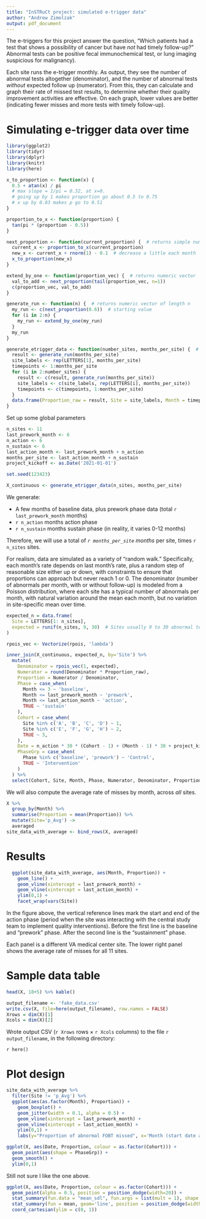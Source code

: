 ```yaml
---
title: "InSTRuCt project: simulated e-trigger data"
author: "Andrew Zimolzak"
output: pdf_document
---
```


The e-triggers for this project answer the question, "Which patients had a test that shows a
possibility of cancer but have *not* had timely follow-up?" Abnormal tests can be positive fecal immunochemical test,
or lung imaging suspicious for malignancy).

Each site runs the e-trigger monthly. As output, they see the number of
abnormal tests altogether (denominator), and the number
of abnormal tests *without* expected follow up (numerator).
From this, they can calculate and graph their rate of missed test results, to determine whether
their quality improvement activities are effective.
On each graph, lower values are
better (indicating fewer misses and more tests with timely follow-up).



# Simulating e-trigger data over time

```r
library(ggplot2)
library(tidyr)
library(dplyr)
library(knitr)
library(here)
```



```r
x_to_proportion <- function(x) { 
  0.5 + atan(x) / pi
  # max slope = 1/pi = 0.32, at x=0.
  # going up by 1 makes proportion go about 0.5 to 0.75
  # x up by 0.03 makes p go to 0.51
}

proportion_to_x <- function(proportion) { 
  tan(pi * (proportion - 0.5))
}

next_proportion <- function(current_proportion) {  # returns simple numeric
  current_x <- proportion_to_x(current_proportion)
  new_x <- current_x + rnorm(1) - 0.1  # decrease a little each month
  x_to_proportion(new_x)
}

extend_by_one <- function(proportion_vec) {  # returns numeric vector
  val_to_add <- next_proportion(tail(proportion_vec, n=1))
  c(proportion_vec, val_to_add)
}

generate_run <- function(n) {  # returns numeric vector of length n
  my_run <- c(next_proportion(0.6))  # starting value
  for (i in 2:n) {
    my_run <- extend_by_one(my_run)
  }
  my_run
}

generate_etrigger_data <- function(number_sites, months_per_site) {  # returns data frame
  result <- generate_run(months_per_site)
  site_labels <- rep(LETTERS[1], months_per_site)
  timepoints <- 1:months_per_site
  for (i in 2:number_sites) {
    result <- c(result, generate_run(months_per_site))
    site_labels <- c(site_labels, rep(LETTERS[i], months_per_site))
    timepoints <- c(timepoints, 1:months_per_site)
  }
  data.frame(Proportion_raw = result, Site = site_labels, Month = timepoints)
}
```

Set up some global parameters

```r
n_sites <- 11
last_prework_month <- 6
n_action <- 6
n_sustain <- 6
last_action_month <- last_prework_month + n_action
months_per_site <- last_action_month + n_sustain
project_kickoff <- as.Date('2021-01-01')

set.seed(123423)

X_continuous <- generate_etrigger_data(n_sites, months_per_site)

```

We generate:

- A few months of baseline data, plus prework phase data (total `r last_prework_month` months)
- `r n_action` months action phase
- `r n_sustain` months sustain phase (in reality, it varies 0-12 months)

Therefore, we will use a total of *`r months_per_site` months* per site, times `r n_sites` sites.

For realism, data are simulated as a variety of "random walk." Specifically,
each month's rate depends on last month's rate, plus a random step of
reasonable size either up or down, with constraints to ensure that proportions
can approach but never reach 1 or 0. The denominator (number of abnormals per month, with
or without follow-up) is modeled from a Poisson distribution, where each site has
a typical number of abnormals per month, with natural variation around the mean each month,
but no variation in site-specific mean over time.

```r
expected_n = data.frame(
  Site = LETTERS[1: n_sites],
  expected = runif(n_sites, 9, 30)  # Sites usually 9 to 30 abnormal tests per mo.
)

rpois_vec <- Vectorize(rpois, 'lambda')

inner_join(X_continuous, expected_n, by='Site') %>%
  mutate(
    Denominator = rpois_vec(1, expected),
    Numerator = round(Denominator * Proportion_raw),
    Proportion = Numerator / Denominator,
    Phase = case_when(
      Month <= 3 ~ 'baseline',
      Month <= last_prework_month ~ 'prework',
      Month <= last_action_month ~ 'action',
      TRUE ~ 'sustain'
    ),
    Cohort = case_when(
      Site %in% c('A', 'B', 'C', 'D') ~ 1,
      Site %in% c('E', 'F', 'G', 'H') ~ 2,
      TRUE ~ 3,
    ),
    Date = n_action * 30 * (Cohort - 1) + (Month - 1) * 30 + project_kickoff,
    PhaseGrp = case_when(
      Phase %in% c('baseline', 'prework') ~ 'Control',
      TRUE ~ 'Intervention'
    )
  ) %>%
  select(Cohort, Site, Month, Phase, Numerator, Denominator, Proportion, Date, PhaseGrp) -> X
```

We will also compute the average rate of misses by month, across *all* sites.

```r
X %>%
  group_by(Month) %>%
  summarise(Proportion = mean(Proportion)) %>%
  mutate(Site='p_Avg') ->
  averaged
site_data_with_average <- bind_rows(X, averaged)
```




# Results

```r
  ggplot(site_data_with_average, aes(Month, Proportion)) +
    geom_line() +
    geom_vline(xintercept = last_prework_month) +
    geom_vline(xintercept = last_action_month) +
    ylim(0,1) +
    facet_wrap(vars(Site))
```

In the figure above, the vertical reference lines mark the start and end of the
action phase (period when the site was interacting with the central study team
to implement quality interventions). Before the first line is the baseline and
"prework" phase. After the second line is the "sustainment" phase.

Each panel is a different VA medical center site. The lower right panel shows
the average rate of misses for all 11 sites.




# Sample data table

```r
head(X, 18+5) %>% kable()

output_filename <- 'fake_data.csv'
write.csv(X, file=here(output_filename), row.names = FALSE)
Xrows = dim(X)[1]
Xcols = dim(X)[2]
```

Wrote output CSV (`r Xrows` rows $\times$ `r Xcols` columns) to the file
``r output_filename``, in the following directory:

``r here()``


# Plot design

```r
site_data_with_average %>%
  filter(Site != 'p_Avg') %>%
  ggplot(aes(as.factor(Month), Proportion)) +
    geom_boxplot() +
    geom_jitter(width = 0.1, alpha = 0.5) +
    geom_vline(xintercept = last_prework_month) +
    geom_vline(xintercept = last_action_month) +
    ylim(0,1) +
    labs(y="Proportion of abnormal FOBT missed", x='Month (start date aligned to 6)')
```


```r
ggplot(X, aes(Date, Proportion, colour = as.factor(Cohort))) +
  geom_point(aes(shape = PhaseGrp)) +
  geom_smooth() +
  ylim(0,1)
```

Still not sure I like the one above.

```r
ggplot(X, aes(Date, Proportion, colour = as.factor(Cohort))) +
  geom_point(alpha = 0.5, position = position_dodge(width=20)) +
  stat_summary(fun.data = "mean_sdl", fun.args = list(mult = 1), shape = 'square', position = position_dodge(width=20)) +
  stat_summary(fun = mean, geom='line', position = position_dodge(width=20)) +
  coord_cartesian(ylim = c(0, 1))
```